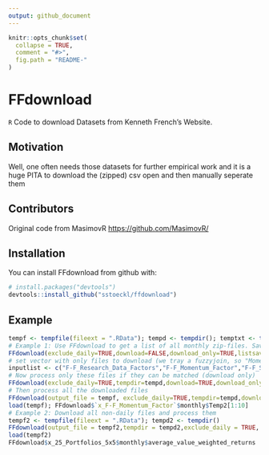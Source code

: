 ```yaml
---
output: github_document
---
```


<!-- README.md is generated from README.Rmd. Please edit that file -->

```r
knitr::opts_chunk$set(
  collapse = TRUE,
  comment = "#>",
  fig.path = "README-"
)
```

# FFdownload

`R` Code to download Datasets from Kenneth French's Website.

## Motivation

Well, one often needs those datasets for further empirical work and it is a huge PITA to download the (zipped) csv open and then manually seperate them

## Contributors

Original code from MasimovR <https://github.com/MasimovR/>

## Installation

You can install FFdownload from github with:

```r
# install.packages("devtools")
devtools::install_github("sstoeckl/ffdownload")
```

## Example

```r
tempf <- tempfile(fileext = ".RData"); tempd <- tempdir(); temptxt <- tempfile(fileext = ".txt")
# Example 1: Use FFdownload to get a list of all monthly zip-files. Save that list as temptxt.
FFdownload(exclude_daily=TRUE,download=FALSE,download_only=TRUE,listsave=temptxt)
# set vector with only files to download (we tray a fuzzyjoin, so "Momentum" should be enough to get the Momentum Factor)
inputlist <- c("F-F_Research_Data_Factors","F-F_Momentum_Factor","F-F_ST_Reversal_Factor","F-F_LT_Reversal_Factor")
# Now process only these files if they can be matched (download only)
FFdownload(exclude_daily=TRUE,tempdir=tempd,download=TRUE,download_only=TRUE,inputlist=inputlist)
# Then process all the downloaded files
FFdownload(output_file = tempf, exclude_daily=TRUE,tempdir=tempd,download=FALSE,download_only=FALSE,inputlist=inputlist)
load(tempf); FFdownload$`x_F-F_Momentum_Factor`$monthly$Temp2[1:10]
# Example 2: Download all non-daily files and process them
tempf2 <- tempfile(fileext = ".RData"); tempd2 <- tempdir()
FFdownload(output_file = tempf2,tempdir = tempd2,exclude_daily = TRUE, download = TRUE, download_only=FALSE, listsave=temptxt)
load(tempf2)
FFdownload$x_25_Portfolios_5x5$monthly$average_value_weighted_returns
```
